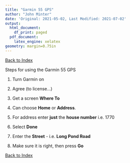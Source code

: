 ```yaml
---
title: "Garmin 55 GPS"
author: "John Minter"
date: 'Original: 2021-05-02, Last Modified: 2021-07-02'
output:
  html_document:
    df_print: paged
  pdf_document:
    latex_engine: xelatex
geometry: margin=0.75in
---
```

\fontsize{17}{19.2}
\fontseries{r}
\selectfont

[Back to Index](../README.html)

Steps for using the Garmin 55 GPS

1. Turn Garmin on

2. Agree (to license...)

3. Get a screen **Where To**

4. Can choose **Home** or **Address**.

5. For address enter **just** the **house number** i.e. 1770

6. Select **Done**

7. Enter the **Street** - i.e. **Long Pond Road**

8. Make sure it is right, then press **Go**

[Back to Index](../README.html)
